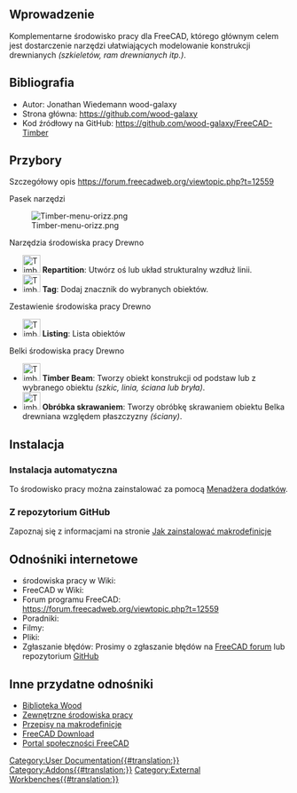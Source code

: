 <languages/>
{{VeryImportantMessage|To środowisko pracy nie jest już rozwijane ani utrzymywane.}}

<span id="Introduction"></span>
==Wprowadzenie==

{{TOCright}}

Komplementarne środowisko pracy dla FreeCAD, którego głównym celem jest dostarczenie narzędzi ułatwiających modelowanie konstrukcji drewnianych ''(szkieletów, ram drewnianych itp.)''.

<span id="References"></span>
==Bibliografia==

* Autor: Jonathan Wiedemann wood-galaxy
* Strona główna: https://github.com/wood-galaxy
* Kod źródłowy na GitHub: https://github.com/wood-galaxy/FreeCAD-Timber

<span id="Tools"></span>
==Przybory==

Szczegółowy opis https://forum.freecadweb.org/viewtopic.php?t=12559

Pasek narzędzi

[[Image:Timber-menu-orizz.png]]

Narzędzia środowiska pracy Drewno
* [[Image:Timber-Repartition.svg|32px]] '''Repartition''': Utwórz oś lub układ strukturalny wzdłuż linii.
* [[Image:Timber-Tag.svg|32px]] '''Tag''': Dodaj znacznik do wybranych obiektów.

Zestawienie środowiska pracy Drewno
* [[Image:Timber-Listing.svg|32px]] '''Listing''': Lista obiektów

Belki środowiska pracy Drewno
* [[Image:Timber-Beam.svg|32px]] '''Timber Beam''': Tworzy obiekt konstrukcji od podstaw lub z wybranego obiektu ''(szkic, linia, ściana lub bryła)''.
* [[Image:Timber-MachiningCut.svg|32px]] '''Obróbka skrawaniem''': Tworzy obróbkę skrawaniem obiektu Belka drewniana względem płaszczyzny ''(ściany)''.

<span id="Installation"></span>
==Instalacja==

<span id="Automatic_installation"></span>
===Instalacja automatyczna===

To środowisko pracy można zainstalować za pomocą [[Std_AddonMgr/pl|Menadżera dodatków]].

<span id="From_GitHub"></span>
===Z repozytorium GitHub===

Zapoznaj się z informacjami na stronie [[How_to_install_macros/pl|Jak zainstalować makrodefinicje]]

<span id="Links_to_Timber_WB"></span>
==Odnośniki internetowe==

* środowiska pracy w Wiki: 
* FreeCAD w Wiki:
* Forum programu FreeCAD: https://forum.freecadweb.org/viewtopic.php?t=12559
* Poradniki: 
* Filmy:  
* Pliki: 
* Zgłaszanie błędów: Prosimy o zgłaszanie błędów na [http://forum.freecadweb.org/index.php FreeCAD forum] lub repozytorium [https://github.com/wood-galaxy/FreeCAD-Timber/issues GitHub]

<span id="Other_useful_links"></span>
==Inne przydatne odnośniki==

* [https://github.com/wood-galaxy/FC-Library Biblioteka Wood]
* [[External_workbenches/pl|Zewnętrzne środowiska pracy]]
* [[Macros_recipes/pl|Przepisy na makrodefinicje]]
* [[Download/pl|FreeCAD Download]]
* [[FreeCAD_Community_Portal/pl|Portal społeczności FreeCAD]]


[[Category:User Documentation{{#translation:}}]]
[[Category:Addons{{#translation:}}]]
[[Category:External Workbenches{{#translation:}}]]